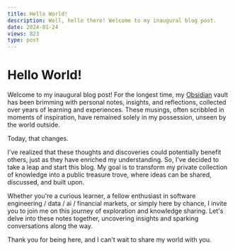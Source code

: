 ```yaml
---
title: Hello World!
description: Well, hello there! Welcome to my inaugural blog post.
date: 2024-01-24
views: 823
type: post
---
```

# Hello World!


<Info date={frontmatter.date} views={frontmatter.views}/>


Welcome to my inaugural blog post! For the longest time, my [Obsidian](https://obsidian.md) vault has been brimming with personal notes, insights, and reflections, collected over years of learning and experiences. These musings, often scribbled in moments of inspiration, have remained solely in my possession, unseen by the world outside.

Today, that changes.

I've realized that these thoughts and discoveries could potentially benefit others, just as they have enriched my understanding. So, I've decided to take a leap and start this blog. My goal is to transform my private collection of knowledge into a public treasure trove, where ideas can be shared, discussed, and built upon.

Whether you're a curious learner, a fellow enthusiast in software engineering / data / ai / financial markets, or simply here by chance, I invite you to join me on this journey of exploration and knowledge sharing. Let's delve into these notes together, uncovering insights and sparking conversations along the way.

Thank you for being here, and I can't wait to share my world with you.